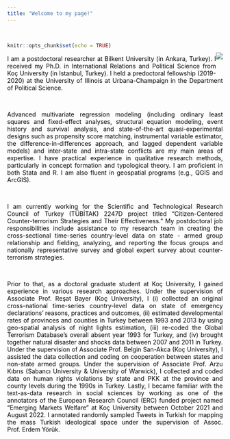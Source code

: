 ```yaml
---
title: "Welcome to my page!"
---
```


<br>

<style>
body {
text-align: justify}
</style>
```r
knitr::opts_chunk$set(echo = TRUE)
```
<div style= "float:right;position: relative; top: -20px;">
![](Photo.png)
</div>

<p style="color:black"><p style="color:black">I am a postdoctoral researcher at Bilkent University (in Ankara, Turkey). I received my Ph.D. in International Relations and Political Science from Koç University (in Istanbul, Turkey). I held a predoctoral fellowship (2019-2020) at the University of Illinois at Urbana-Champaign in the Department of Political Science.</p>

<br>

<p style="color:black"><p style="color:black">Advanced multivariate regression modeling (including ordinary least squares and fixed-effect analyses, structural equation modeling, event history and survival analysis, and state-of-the-art quasi-experimental designs such as propensity score matching, instrumental variable estimator, the difference-in-differences approach, and lagged dependent variable models) and inter-state and intra-state conflicts are my main areas of expertise. I have practical experience in qualitative research methods, particularly in concept formation and typological theory. I am proficient in both Stata and R. I am also fluent in geospatial programs (e.g., QGIS and ArcGIS).</p>

<br>

<p style="color:black">I am currently working for the Scientific and Technological Research Council of Turkey (TÜBİTAK) 2247D project titled "Citizen-Centered Counter-terrorism Strategies and Their Effectiveness." My postdoctoral job responsibilities include assistance to my research team in creating the cross-sectional time-series country-level data on state - armed group relationship and fielding, analyzing, and reporting the focus groups and nationally representative survey and global expert survey about counter-terrorism strategies.  </p> 

<br>

<p style="color:black">Prior to that, as a doctoral graduate student at Koç University, I gained experience in various research approaches. Under the supervision of Associate Prof. Reşat Bayer (Koç University), I (i) collected an original cross-national time-series country-level data on state of emergency declarations’ reasons, practices and outcomes, (ii) estimated developmental rates of provinces and counties in Turkey between 1993 and 2013 by using geo-spatial analysis of night lights estimation, (iii) re-coded the Global Terrorism Database’s overall absent year 1993 for Turkey, and (iv) brought together natural disaster and shocks data between 2007 and 2011 in Turkey. Under the supervision of Associate Prof. Belgin San-Akca (Koç University), I assisted the data collection and coding on cooperation between states and non-state armed groups. Under the supervision of Associate Prof. Arzu Kıbrıs (Sabancı University & University of Warwick), I collected and coded data on human rights violations by state and PKK at the province and county levels during the 1990s in Turkey. Lastly, I became familiar with the text-as-data research in social sciences by working as one of the annotators of the European Research Council (ERC) funded project named "Emerging Markets Welfare" at Koç University between October 2021 and August 2022.	I annotated randomly sampled Tweets in Turkish for mapping the mass Turkish ideological space under the supervision of Assoc. Prof. Erdem Yörük.
</p>





